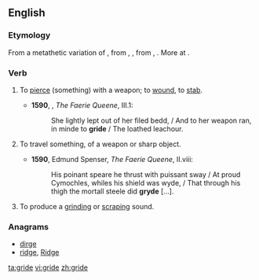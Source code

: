 ==English==

===Etymology===
From a metathetic variation of {{term|gird||to strike, smite, upbraid, scold, jibe|lang=en}}, from {{etyl|enm|en}} {{term|girden|lang=enm}}, {{term|gerden||to strike, thrust, smite|lit=smite with a rod|lang=enm}}, from {{term|gerd|lang=enm}}, {{term|yerd||a rod, yard|lang=enm}}. More at {{l|en|yard}}.

===Verb===
{{en-verb|grides|griding|grided}}

# {{context|obsolete|transitive|lang=en}} To [[pierce]] (something) with a weapon; to [[wound]], to [[stab]].
#*'''1590''', {{w|Edmund Spenser}}, ''The Faerie Queene'', III.1:
#*:She lightly lept out of her filed bedd, / And to her weapon ran, in minde to '''gride''' / The loathed leachour.
# {{context|obsolete|intransitive|lang=en}} To travel {{term|through}} something, of a weapon or sharp object.
#* '''1590''', Edmund Spenser, ''The Faerie Queene'', II.viii:
#*: His poinant speare he thrust with puissant sway / At proud Cymochles, whiles his shield was wyde, / That through his thigh the mortall steele did '''gryde''' [...].
# To produce a [[grind]]ing or [[scrape|scraping]] sound.

===Anagrams===
* [[dirge#English|dirge]]
* [[ridge#English|ridge]], [[Ridge#English|Ridge]]

[[ta:gride]]
[[vi:gride]]
[[zh:gride]]